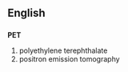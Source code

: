 {{see|pet}}

==English==
==={{acronym}}===
'''PET'''

#polyethylene terephthalate
#positron emission tomography